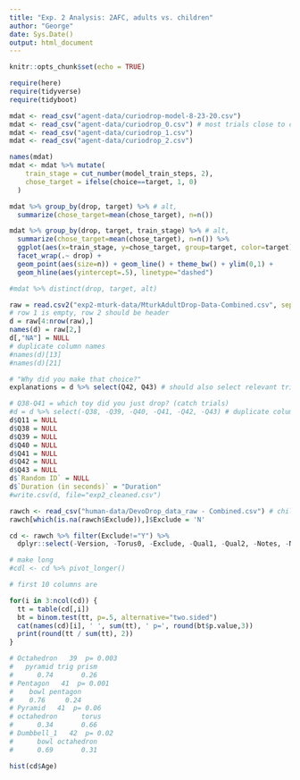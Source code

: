 ```yaml
---
title: "Exp. 2 Analysis: 2AFC, adults vs. children"
author: "George"
date: Sys.Date()
output: html_document
---
```


```r
knitr::opts_chunk$set(echo = TRUE)

require(here)
require(tidyverse)
require(tidyboot)
```



```r
mdat <- read_csv("agent-data/curiodrop-model-8-23-20.csv")
mdat <- read_csv("agent-data/curiodrop_0.csv") # most trials close to chance
mdat <- read_csv("agent-data/curiodrop_1.csv")
mdat <- read_csv("agent-data/curiodrop_2.csv")

names(mdat)
mdat <- mdat %>% mutate(
    train_stage = cut_number(model_train_steps, 2),
    chose_target = ifelse(choice==target, 1, 0)
  ) 

mdat %>% group_by(drop, target) %>% # alt, 
  summarize(chose_target=mean(chose_target), n=n())

mdat %>% group_by(drop, target, train_stage) %>% # alt, 
  summarize(chose_target=mean(chose_target), n=n()) %>% 
  ggplot(aes(x=train_stage, y=chose_target, group=target, color=target)) + 
  facet_wrap(.~ drop) + 
  geom_point(aes(size=n)) + geom_line() + theme_bw() + ylim(0,1) + 
  geom_hline(aes(yintercept=.5), linetype="dashed")

#mdat %>% distinct(drop, target, alt)
```


```r
raw = read.csv2("exp2-mturk-data/MturkAdultDrop-Data-Combined.csv", sep=',', header=F, stringsAsFactors = F)
# row 1 is empty, row 2 should be header
d = raw[4:nrow(raw),]
names(d) = raw[2,]
d[,"NA"] = NULL
# duplicate column names
#names(d)[13]
#names(d)[21]

# "Why did you make that choice?"
explanations = d %>% select(Q42, Q43) # should also select relevant trials

# Q38-Q41 = which toy did you just drop? (catch trials)
#d = d %>% select(-Q38, -Q39, -Q40, -Q41, -Q42, -Q43) # duplicate column names
d$Q11 = NULL
d$Q38 = NULL
d$Q39 = NULL
d$Q40 = NULL
d$Q41 = NULL
d$Q42 = NULL
d$Q43 = NULL
d$`Random ID` = NULL
d$`Duration (in seconds)` = "Duration"
#write.csv(d, file="exp2_cleaned.csv")
```

```r
rawch <- read_csv("human-data/DevoDrop_data_raw - Combined.csv") # children data
rawch[which(is.na(rawch$Exclude)),]$Exclude = 'N'

cd <- rawch %>% filter(Exclude!="Y") %>% 
  dplyr::select(-Version, -Torus0, -Exclude, -Qual1, -Qual2, -Notes, -Note)

# make long
#cdl <- cd %>% pivot_longer()

# first 10 columns are

for(i in 3:ncol(cd)) {
  tt = table(cd[,i])
  bt = binom.test(tt, p=.5, alternative="two.sided")
  cat(names(cd)[i], ' ', sum(tt), ' p=', round(bt$p.value,3))
  print(round(tt / sum(tt), 2))
}

# Octahedron   39  p= 0.003
#   pyramid trig prism 
#      0.74       0.26 
# Pentagon   41  p= 0.001
#    bowl pentagon 
#    0.76     0.24 
# Pyramid   41  p= 0.06
# octahedron      torus 
#      0.34       0.66 
# Dumbbell_1   42  p= 0.02
#      bowl octahedron 
#      0.69       0.31 
```


```r
hist(cd$Age)
```

```r

```

